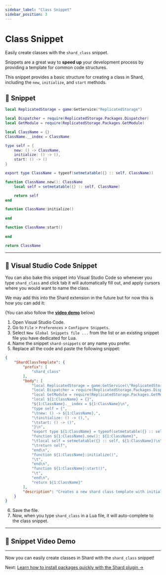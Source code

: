 ```yaml
---
sidebar_label: "Class Snippet"
sidebar_position: 3
---
```



# Class Snippet
Easily create classes with the `shard_class` snippet. 

Snippets are a great way to **speed up** your development process by providing a template for common code structures.

This snippet provides a basic structure for creating a class in Shard, including the `new`, `initialize`, and `start` methods.

## 📄 Snippet
```lua
local ReplicatedStorage = game:GetService("ReplicatedStorage")

local Dispatcher = require(ReplicatedStorage.Packages.Dispatcher)
local GetModule = require(ReplicatedStorage.Packages.GetModule)

local ClassName = {}
ClassName.__index = ClassName

type self = {
    new: () -> ClassName,
    initialize: () -> (),
    start: () -> ()
}

export type ClassName = typeof(setmetatable({} :: self, ClassName))

function ClassName.new(): ClassName
    local self = setmetatable({} :: self, ClassName)

    return self
end

function ClassName:initialize()
    
end

function ClassName:start()
    
end

return ClassName
```

---
## 🧩 Visual Studio Code Snippet 

You can also bake this snippet into Visual Studio Code so whenever you type `shard_class` and click tab it will automatically fill out, and apply cursors where you would want to name the class. 

We may add this into the Shard extension in the future but for now this is how you can add it:

(You can also follow the **[video demo](#snippet-video-demo)** below)

1. Open Visual Studio Code.
2. Go to `File` > `Preferences` > `Configure Snippets`.
3. Select `New Global Snippets file ...` from the list or an existing snippet file you have dedicated for Lua.
4. Name the snippet `shard-snippets` or any name you prefer.
5. Replace all the code and paste the following snippet:

```json
{
    "ShardClassTemplate": {
        "prefix": [
            "shard_class"
        ],
        "body": [
            "local ReplicatedStorage = game:GetService(\"ReplicatedStorage\")\n",
            "local Dispatcher = require(ReplicatedStorage.Packages.Dispatcher)",
            "local GetModule = require(ReplicatedStorage.Packages.GetModule)\n",
            "local ${1:ClassName} = {}",
            "${1:ClassName}.__index = ${1:ClassName}\n",
            "type self = {",
            "\tnew: () -> ${1:ClassName},",
            "\tinitialize: () -> (),",
            "\tstart: () -> ()",
            "}\n",
            "export type ${1:ClassName} = typeof(setmetatable({} :: self, ${1:ClassName}))\n",
            "function ${1:ClassName}.new(): ${1:ClassName}",
            "\tlocal self = setmetatable({} :: self, ${1:ClassName})\n",
            "\treturn self",
            "end\n",
            "function ${1:ClassName}:initialize()",
            "\t",
            "end\n",
            "function ${1:ClassName}:start()",
            "\t",
            "end\n",
            "return ${1:ClassName}"
        ],
        "description": "Creates a new shard class template with initialize and start methods."
    }
}
```

6. Save the file.
7. Now, when you type `shard_class` in a Lua file, it will auto-complete to the class snippet.

---

## 🎥 Snippet Video Demo 
<ReactPlayer controls url='/vids/snippet_demo.mp4' />

---

Now you can easily create classes in Shard with the `shard_class` snippet!

Next: [Learn how to install packages quickly with the Shard plugin →](packages.mdx)

